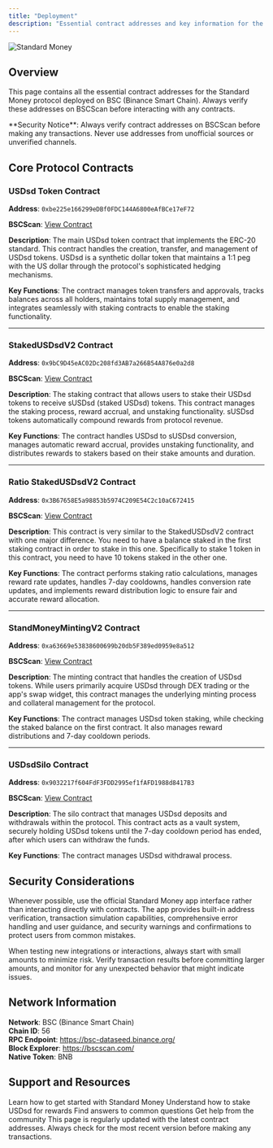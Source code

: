```yaml
---
title: "Deployment"
description: "Essential contract addresses and key information for the Standard Money protocol on BSC"
---
```


![Standard Money](../assets/deployment.png)

## Overview

This page contains all the essential contract addresses for the Standard Money protocol deployed on BSC (Binance Smart Chain). Always verify these addresses on BSCScan before interacting with any contracts.

<Warning>
  **Security Notice**: Always verify contract addresses on BSCScan before making
  any transactions. Never use addresses from unofficial sources or unverified
  channels.
</Warning>

## Core Protocol Contracts

### USDsd Token Contract

**Address**: `0xbe225e166299eDBf0FDC144A6800eAfBCe17eF72`

**BSCScan**: [View Contract](https://bscscan.com/address/0xbe225e166299eDBf0FDC144A6800eAfBCe17eF72)

**Description**: The main USDsd token contract that implements the ERC-20 standard. This contract handles the creation, transfer, and management of USDsd tokens. USDsd is a synthetic dollar token that maintains a 1:1 peg with the US dollar through the protocol's sophisticated hedging mechanisms.

**Key Functions**: The contract manages token transfers and approvals, tracks balances across all holders, maintains total supply management, and integrates seamlessly with staking contracts to enable the staking functionality.

---

### StakedUSDsdV2 Contract

**Address**: `0x9bC9D45eAC02Dc208fd3AB7a266B54A876e0a2d8`

**BSCScan**: [View Contract](https://bscscan.com/address/0x4C8789ac099aE3ab6070e809fBb404607a690511)

**Description**: The staking contract that allows users to stake their USDsd tokens to receive sUSDsd (staked USDsd) tokens. This contract manages the staking process, reward accrual, and unstaking functionality. sUSDsd tokens automatically compound rewards from protocol revenue.

**Key Functions**: The contract handles USDsd to sUSDsd conversion, manages automatic reward accrual, provides unstaking functionality, and distributes rewards to stakers based on their stake amounts and duration.

---

### Ratio StakedUSDsdV2 Contract

**Address**: `0x3B67658E5a98853b5974C209E54C2c10aC672415`

**BSCScan**: [View Contract](https://bscscan.com/address/0x16600f39b4820dDc040a288c22550EF71743c6A5)

**Description**: This contract is very similar to the StakedUSDsdV2 contract with one major difference. You need to have a balance staked in the first staking contract in order to stake in this one. Specifically to stake 1 token in this contract, you need to have 10 tokens staked in the other one.

**Key Functions**: The contract performs staking ratio calculations, manages reward rate updates, handles 7-day cooldowns, handles conversion rate updates, and implements reward distribution logic to ensure fair and accurate reward allocation.

---

### StandMoneyMintingV2 Contract

**Address**: `0xa63669e53838600699b20db5F389ed0959e8a512`

**BSCScan**: [View Contract](https://bscscan.com/address/0xa63669e53838600699b20db5F389ed0959e8a512)

**Description**: The minting contract that handles the creation of USDsd tokens. While users primarily acquire USDsd through DEX trading or the app's swap widget, this contract manages the underlying minting process and collateral management for the protocol.

**Key Functions**: The contract manages USDsd token staking, while checking the staked balance on the first contract. It also manages reward distributions and 7-day cooldown periods.

---

### USDsdSilo Contract

**Address**: `0x9032217f604FdF3FDD2995ef1fAFD1988d8417B3`

**BSCScan**: [View Contract](https://bscscan.com/address/0x9032217f604FdF3FDD2995ef1fAFD1988d8417B3)

**Description**: The silo contract that manages USDsd deposits and withdrawals within the protocol. This contract acts as a vault system, securely holding USDsd tokens until the 7-day cooldown period has ended, after which users can withdraw the funds.

**Key Functions**: The contract manages USDsd withdrawal process.

## Security Considerations

<AccordionGroup>
  <Accordion title="Use Official Interfaces">
    <p>
      Whenever possible, use the official Standard Money app interface rather than
      interacting directly with contracts. The app provides built-in address verification, transaction simulation capabilities, comprehensive error handling and user guidance, and security warnings and confirmations to protect users from common mistakes.
    </p>
  </Accordion>

  <Accordion title="Test with Small Amounts">
    <p>When testing new integrations or interactions, always start with small amounts to minimize risk. Verify transaction results before committing larger amounts, and monitor for any unexpected behavior that might indicate issues.</p>
  </Accordion>
</AccordionGroup>

## Network Information

**Network**: BSC (Binance Smart Chain)  
**Chain ID**: 56  
**RPC Endpoint**: https://bsc-dataseed.binance.org/  
**Block Explorer**: https://bscscan.com/  
**Native Token**: BNB

## Support and Resources

<Columns cols={2}>
  <Card title="Getting Started" icon="rocket" href="/quickstart">
    Learn how to get started with Standard Money
  </Card>
  <Card title="Staking Guide" icon="lock" href="/user-guides/staking-usdsd">
    Understand how to stake USDsd for rewards
  </Card>
  <Card title="FAQ" icon="question" href="/resources/faq">
    Find answers to common questions
  </Card>
  <Card
    title="Telegram Support"
    icon="telegram"
    href="https://t.me/StandardMoneyChat"
  >
    Get help from the community
  </Card>
</Columns>

<Note>
  This page is regularly updated with the latest contract addresses. Always
  check for the most recent version before making any transactions.
</Note>
